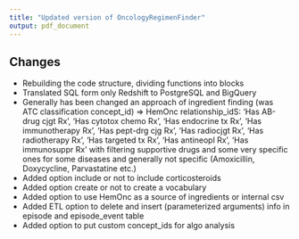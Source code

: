 ---
title: "Updated version of OncologyRegimenFinder"
output: pdf_document
---

## Changes

- Rebuilding the code structure, dividing functions into blocks
- Translated SQL form only Redshift to PostgreSQL and BigQuery 
- Generally has been changed an approach of ingredient finding (was ATC classification concept_id) =>
  HemOnc relationship_idS: 'Has AB-drug cjgt Rx', 'Has cytotox chemo Rx', 'Has endocrine tx Rx',
  'Has immunotherapy Rx',  'Has pept-drg cjg Rx',  'Has radiocjgt Rx',  'Has radiotherapy Rx',
  'Has targeted tx Rx', 'Has antineopl Rx', 'Has immunosuppr Rx' with filtering supportive drugs and some 
  very specific ones for some diseases and generally not specific (Amoxicillin, Doxycycline, Parvastatine etc.)
- Added  option include or not to include corticosteroids 
- Added  option create or not to create a vocabulary
- Added  option to use HemOnc as a source of ingredients or internal csv 
- Added  ETL option to delete and insert (parameterized arguments) info in episode and episode_event table 
- Added option to put custom concept_ids for algo analysis 
